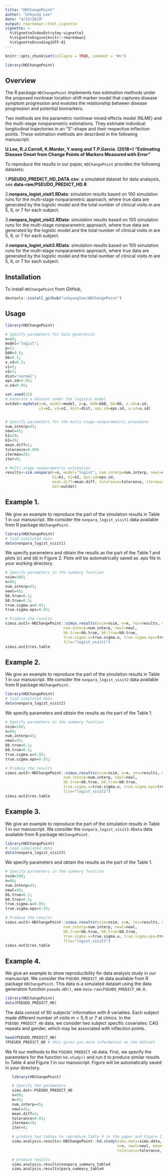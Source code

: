 ---
title: "HDChangePoint"
author: "Unkyung Lee"
date: "4/23/2019"
output: rmarkdown::html_vignette
vignette: >
  %\VignetteIndexEntry{my-vignette}
  %\VignetteEngine{knitr::rmarkdown}
  %\VignetteEncoding{UTF-8}
---

```{r, include = FALSE}
knitr::opts_chunk$set(collapse = TRUE, comment = "#>")
```

```{r setup}
library(HDChangePoint)
```


## Overview
The R package `HDChangePoint` implements two estimation methods under the proposed nonlinear location-shift marker model that captures disease symptom progression and evalutes the relationship between disease progression and potential biomarkers.

Two methods are the parametric nonlinear mixed effects model (NLME) and the multi-stage nonparametric estimations. They estimate individual longitudinal trajectories in an "S"-shape and their respective inflection points. These estimation methods are described in the following manuscript: 

**U.Lee, R.J.Carroll, K.Marder, Y.wang and T.P.Garcia. (2018+) "Estimating Disease Onset from Change Points of Markers Measured with Error"** 

To reproduce the results in our paper, `HDChangePoint` provides the following datasets:

1.**PSEUDO_PREDICT_HD_DATA.csv**: a simulated dataset for data analaysis, see 
**data-raw\/PSEUDO_PREDICT_HD.R** 

2.**nonpara_logist_visit1.RData**: simulation results based on 100 simulation runs for the multi-stage nonparametric approach, where true data are generated by the logistic model and the total number of clinical visits $m$ are 5, 6, or 7 for each subject. 

3.**nonpara_logist_visit2.RData**: simulation results based on 100 simulation runs for the multi-stage nonparametric approach, where true data are generated by the logistic model and the total number of clinical visits $m$ are 5, 6, or 7 for each subject.

4.**nonpara_logist_visit3.RData**: simulation results based on 100 simulation runs for the multi-stage nonparametric approach, where true data are generated by the logistic model and the total number of clinical visits $m$ are 5, 6, or 7 for each subject.


## Installation 

To install `HDChangePoint` from GitHub,
```{r, eval=FALSE}
devtools::install_github("unkyunglee/HDChangePoint")
```

## Usage
```{r usage, eval=F, results='hide', message=FALSE}
library(HDChangePoint)

# Specify parameters for data generation
n=80;
model="logist";
p=2;
bb0=0.5;
bb=0.1;
x.sd=0.3;
v1=5;
v2=7;
dist="normal";
eps.sd=0.05;
u.sd=0.05;

set.seed(22)
# Generate a dataset under the logistic model
outdat<-mydata(n=n, model=model, p=p, bb0=bb0, bb=bb, x.sd=x.sd, 
               v1=v1, v2=v2, dist=dist, eps.sd=eps.sd, u.sd=u.sd)


# Specify parameters for the multi-stage nonparametric procedure
num.interp=45;
newl=45;
k1=20;
k2=20;
mean.diff=1;
tolerance=0.009
itermax=20;
iter=0;

# Multi-stage nonparametric estimation
results<-sim.nonpara(n=n, model="logist", num.interp=num.interp, newl=newl, dist="normal", 
                     k1=k1, k2=k2, eps.sd=eps.sd, 
                     mean.diff=mean.diff, tolerance=tolerance, itermax=itermax, iter=iter, 
                     dat=outdat)

```

## Example 1.

We give an example to reproduce the part of the simulation results in Table 1 in our manuscript. We consider the `nonpara_logist_visit1` data available from R package `HDChangePoint`. 

```{r ex1}
library(HDChangePoint)
# load simulated data
data(nonpara_logist_visit1)
```

We specify parameters and obtain the results as the part of the Table 1 and plots (c) and (d) in Figure 2. Plots will be automatrically saved as .eps file in your working directory. 

```{r simuout, cache=TRUE}
# Specify parameters in the summary function
nsim=100;
n=80;
num.interp=45;
newl=45;
bb.true=0.1;
b0.true=0.5;
true.sigma.u=0.05;
true.sigma.eps=0.05;

# Produce the results 
simus.out1<-HDChangePoint::simus.results(nsim=nsim, n=n, res=results, model="logist", 
                          num.interp=num.interp, newl=newl, 
                          bb.true=bb.true, b0.true=b0.true, 
                          true.sigma.u=true.sigma.u, true.sigma.eps=true.sigma.eps,
                          file="logist_visit1")
simus.out1$res.table

```


## Example 2.

We give an example to reproduce the part of the simulation results in Table 1 in our manuscript. We consider the `nonpara_logist_visit2` data available from R package `HDChangePoint`. 

```{r ex2}
library(HDChangePoint)
# load simulated data
data(nonpara_logist_visit2)
```

We specify parameters and obtain the results as the part of the Table 1. 

```{r simuout, cache=TRUE}
# Specify parameters in the summary function
nsim=100;
n=80;
num.interp=45;
newl=45;
bb.true=0.1;
b0.true=0.5;
true.sigma.u=0.05;
true.sigma.eps=0.05;

# Produce the results 
simus.out2<-HDChangePoint::simus.results(nsim=nsim, n=n, res=results, model="logist", 
                          num.interp=num.interp, newl=newl, 
                          bb.true=bb.true, b0.true=b0.true, 
                          true.sigma.u=true.sigma.u, true.sigma.eps=true.sigma.eps,
                          file="logist_visit2")
simus.out2$res.table

```


## Example 3.

We give an example to reproduce the part of the simulation results in Table 1 in our manuscript. We consider the  `nonpara_logist_visit3.RData` data available from R package `HDChangePoint`. 

```{r ex3}
library(HDChangePoint)
# load simulated data
data(nonpara_logist_visit3)
```

We specify parameters and obtain the results as the part of the Table 1. 

```{r simuout, cache=TRUE}
# Specify parameters in the summary function
nsim=100;
n=80;
num.interp=45;
newl=45;
bb.true=0.1;
b0.true=0.5;
true.sigma.u=0.05;
true.sigma.eps=0.05;

# Produce the results 
simus.out3<-HDChangePoint::simus.results(nsim=nsim, n=n, res=results, model="logist", 
                          num.interp=num.interp, newl=newl, 
                          bb.true=bb.true, b0.true=b0.true, 
                          true.sigma.u=true.sigma.u, true.sigma.eps=true.sigma.eps,
                          file="logist_visit3")
simus.out3$res.table

```


## Example 4. 

We give an example to show reproducibility for data analysis study in our manuscript. We consider the `PSEUDO_PREDICT_HD` data available from R package `HDChangePoint`. This data is a simulated dataset using the data generation function `pseudo.HD()`, see `data-raw\PSEUDO_PREDICT_HD.R`. 

```{r pseudo_data}
library(HDChangePoint)
data(PSEUDO_PREDICT_HD)

```




The data consist of 80 subjects' information with 8 variables. Each subject made different number of visits $m=5,6$ or $7$ at clinics. In the `PSEUDO_PREDICT_HD` data, we consider two subject specific covariates: CAG repeats and gender, which may be associated with inflection points.

```{r data_info, cache=TRUE}
head(PSEUDO_PREDICT_HD)
?PSEUDO_PREDICT_HD # this gives you more information on the dataset
```

We fit our methods to the `PSEUDO_PREDICT_HD` data. First, we specify the parameters for the function `hd.study()`  and run it to produce similar results to Table 4 and Figure 1 in our manuscript. Figure will be automatically saved in your directory. 

```{r pseudo_analysis, message=FALSE,  cache=TRUE}

   library(HDChangePoint)

   # Specify the parameters
   simu.dat<-PSEUDO_PREDICT_HD
   n=80;
   m=45;
   num.interp=45;
   newl=45;
   mean.diff=1;
   tolerance=0.01;
   itermax=20;
   iter=0;

   # produce two tables to reproduce Table 4 in the paper and Figure 1.
   simu.analysis.results<-HDChangePoint::hd.study(simu.data=simu.data, m=m, num.interp=num.interp, 
                                                  n=n, newl=newl, mean.diff=mean.diff, 
                                                  tolerance=tolerance, itermax=itermax, iter=iter)

   # produce results
   simu.analysis.results$nonpara_summary_table4
   simu.analysis.results$para_summary_table4
```
